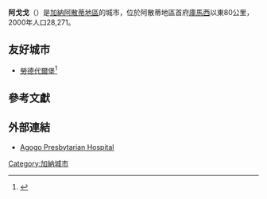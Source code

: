 {{expand|time=2010-03-29T10:18:29+00:00}}
<!-- Infobox begins -->
{{Infobox settlement
|official_name          = 阿戈戈
|other_name             =
|native_name            =  <!-- for cities whose native name is not in English -->
|nickname               = 
|settlement_type        = <!--For Town or Village (Leave blank for the default City)-->
|motto                  = 
|image_skyline          = 
|imagesize              = 
|image_caption          = 
|image_flag             = 
|flag_size              = 100px
|image_seal             = 
|seal_size              =
|image_shield           = 
|shield_size            =
|city_logo              =
|citylogo_size          =
|image_map         = 
|mapsize                = 
|map_caption            = 
|image_map1             = 
|mapsize1               = 
|map_caption1           = 
|image_dot_map          =
|dot_mapsize            =
|dot_map_caption        =
|dot_x =  |dot_y =
|pushpin_map            = Ghana<!-- the name of a location map as per http://en.wikipedia.org/wiki/Template:Location_map -->
|pushpin_label_position = <!-- the position of the pushpin label: left, right, top, bottom, none -->
|pushpin_map_caption    =
|pushpin_mapsize        =
|subdivision_type       = 國家
|subdivision_name       = {{flag|加納}}
|subdivision_type1      = 區
|subdivision_name1      = [[阿散蒂地區|阿散蒂地區]]
|subdivision_type2      = 
|subdivision_name2      = 
|subdivision_type3      = 
|subdivision_name3      = 
|subdivision_type4      = 
|subdivision_name4      = 
|government_footnotes   =
|government_type        =
|leader_title           =
|leader_name            =
|leader_title1          =  <!-- for places with, say, both a mayor and a city manager -->
|leader_name1           =
|leader_title2          =
|leader_name2           =
|leader_title3          =
|leader_name3           =
|leader_title4          =
|leader_name4           =
|established_title      =  <!-- Settled -->
|established_date       = 
|established_title2     =  <!-- Incorporated (town) -->
|established_date2      = 
|established_title3     =  <!-- Incorporated (city) -->
|established_date3      = 
|area_magnitude         = 
|unit_pref                = <!--Enter: Imperial, if Imperial (metric) is desired-->
|area_footnotes           =
|area_total_km2           = <!-- ALL fields dealing with a measurements are subject to automatic unit conversion-->
|area_land_km2            = <!--See table @ Template:Infobox Settlement for details on automatic unit conversion-->
|area_water_km2           = 
|area_total_sq_mi         = 
|area_land_sq_mi          = 
|area_water_sq_mi         = 
|area_water_percent       = 
|area_urban_km2           = 
|area_urban_sq_mi         = 
|area_metro_km2           = 
|area_metro_sq_mi         = 
|population_as_of               = 2013年
|population_footnotes           =
|population_note                = 
|population_total               = 36797
|population_density_km2         = 
|population_density_sq_mi       = 
|population_metro               =
|population_density_metro_km2   =
|population_density_metro_sq_mi =
|population_urban               = 
|population_density_urban_km2   =
|population_density_urban_sq_mi =
|population_blank1_title        =
|population_blank1              =
|population_density_blank1_km2 =   
|population_density_blank1_sq_mi = 
|timezone               = [[格林威治標準時間|GMT]]
|utc_offset             = +0
|timezone_DST           = 
|utc_offset_DST         = 
|latd= 6 |latm=48 |lats=0  |latNS=N
|longd=1 |longm=5 |longs=0 |longEW=W
|coordinates_display    = inline,title
|coordinates_type       = type:city_region:GH
|elevation_footnotes    =  <ref>{{cite web |url=http://www.fallingrain.com/world/GH/0/Agogo3.html |title=Agogo, Ghana page |publisher=Falling Rain Genomics |accessdate=2007-06-24 |archive-date=2016-03-03 |archive-url=https://web.archive.org/web/20160303203533/http://www.fallingrain.com/world/GH/0/Agogo3.html |dead-url=no }}</ref>
|elevation_m            = 396
|elevation_ft           = 
|postal_code_type       =  <!-- enter ZIP code, Postcode, Post code, Postal code... -->
|postal_code            =
|area_code              =
|blank_name             =
|blank_info             =
|blank1_name            =
|blank1_info            =
|website                = 
|footnotes              = 
}} <!-- Infobox ends -->

'''阿戈戈'''（{{lang-en|'''Agogo'''}}）是[[加納|加納]][[阿散蒂地區|阿散蒂地區]]的城市，位於阿散蒂地區首府[[庫馬西|庫馬西]]以東80公里，2000年人口28,271。

==友好城市==
*{{flagcountry|United States}}[[勞德代爾堡|勞德代爾堡]]<ref>{{cite web |url=http://www.sister-cities.org/icrc/directory/Africa/Ghana/index |title=Online Directory Ghana, Africa |publisher=Sister Cities International |accessdate=2007-06-24 |deadurl=yes |archiveurl=https://web.archive.org/web/20080921060758/http://www.sister-cities.org/icrc/directory/Africa/Ghana/index |archivedate=2008-09-21 }}</ref>

==參考文獻==
{{reflist}}

==外部連結==
* [http://www.who.int/buruli/events/agogo_hospital/en/index.html Agogo Presbytarian Hospital] {{Wayback|url=http://www.who.int/buruli/events/agogo_hospital/en/index.html |date=20070615010103 }}

[[Category:加納城市|Category:加納城市]]